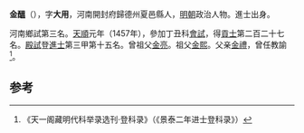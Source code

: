 '''金醞'''（{{bd|1429年||？}}），字'''大用'''，河南開封府歸德州夏邑縣人，[[明朝|明朝]]政治人物。進士出身。

河南鄉試第三名。[[天顺_(明朝)|天順]]元年（1457年），參加丁丑科[[會試|會試]]，得[[貢士|貢士]]第二百二十七名。[[殿試|殿試]]登[[進士|進士]]第三甲第十五名。曾祖父[[金亮|金亮]]。祖父[[金熙|金熙]]。父亲[[金禮|金禮]]，曾任教諭<ref>《天一阁藏明代科举录选刊·登科录》（《景泰二年进士登科录》）</ref>。

==参考==
{{reflist}}
{{明朝人物小作品}}
{{天順元年丁丑科殿試金榜}}